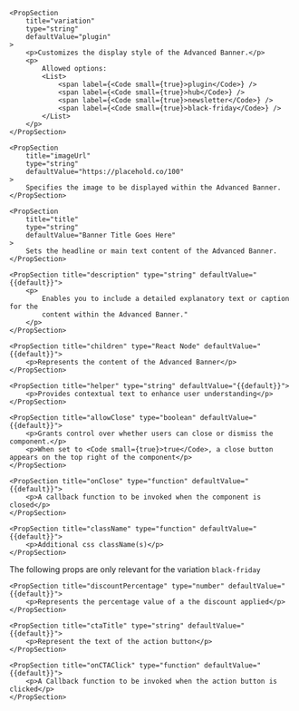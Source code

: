 
<PackageInstallGuide packageName="@wpmudev/sui-advanced-banner" />

<Section title="Props">
	
	<PropSection 
		title="variation"
		type="string" 
		defaultValue="plugin"
	>
		<p>Customizes the display style of the Advanced Banner.</p>
		<p>
			Allowed options:
			<List>
				<span label={<Code small={true}>plugin</Code>} />
				<span label={<Code small={true}>hub</Code>} />
				<span label={<Code small={true}>newsletter</Code>} />
				<span label={<Code small={true}>black-friday</Code>} />
			</List>
		</p>
	</PropSection>	
	
	<PropSection 
		title="imageUrl" 
		type="string" 
		defaultValue="https://placehold.co/100"
	>
		Specifies the image to be displayed within the Advanced Banner.
	</PropSection>

	<PropSection 
		title="title" 
		type="string" 
		defaultValue="Banner Title Goes Here"
	>
		Sets the headline or main text content of the Advanced Banner.
	</PropSection>

	<PropSection title="description" type="string" defaultValue="{{default}}">
		<p>
			Enables you to include a detailed explanatory text or caption for the
			content within the Advanced Banner."
		</p>
	</PropSection>

	<PropSection title="children" type="React Node" defaultValue="{{default}}">
		<p>Represents the content of the Advanced Banner</p>
	</PropSection>

	<PropSection title="helper" type="string" defaultValue="{{default}}">
		<p>Provides contextual text to enhance user understanding</p>
	</PropSection>

	<PropSection title="allowClose" type="boolean" defaultValue="{{default}}">
		<p>Grants control over whether users can close or dismiss the component.</p>
		<p>When set to <Code small={true}>true</Code>, a close button appears on the top right of the component</p>
	</PropSection>

    <PropSection title="onClose" type="function" defaultValue="{{default}}">
    	<p>A callback function to be invoked when the component is closed</p>
    </PropSection>

    <PropSection title="className" type="function" defaultValue="{{default}}">
    	<p>Additional css className(s)</p>
    </PropSection>

</Section>

<Section title="Black Fiday Variation">
	The following props are only relevant for the variation
	<Code small={true}>black-friday</Code>

    <PropSection title="discountPercentage" type="number" defaultValue="{{default}}">
    	<p>Represents the percentage value of a the discount applied</p>
    </PropSection>

    <PropSection title="ctaTitle" type="string" defaultValue="{{default}}">
    	<p>Represent the text of the action button</p>
    </PropSection>

    <PropSection title="onCTAClick" type="function" defaultValue="{{default}}">
    	<p>A Callback function to be invoked when the action button is clicked</p>
    </PropSection>

</Section>
